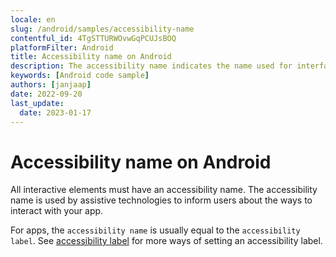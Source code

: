 ```yaml
---
locale: en
slug: /android/samples/accessibility-name
contentful_id: 4TgSTTURWOvwGqPCUJsBOQ
platformFilter: Android
title: Accessibility name on Android
description: The accessibility name indicates the name used for interface elements by assistive technologies.
keywords: [Android code sample]
authors: [janjaap]
date: 2022-09-20
last_update:
  date: 2023-01-17
---
```


# Accessibility name on Android

All interactive elements must have an accessibility name. The accessibility name is used by assistive technologies to inform users about the ways to interact with your app.

For apps, the `accessibility name` is usually equal to the `accessibility label`. See [accessibility label](https://github.com/appt-org/accessibility-code-examples/blob/main/accessibility-label.md) for more ways of setting an accessibility label.

<CodeSample id="accessibility-name" locale="en" platform="android"/>
